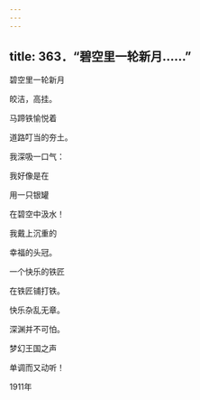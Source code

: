 ```yaml
---
---
---
```

title: 363．“碧空里一轮新月……”
---




碧空里一轮新月

皎洁，高挂。

马蹄铁愉悦着

道路叮当的夯土。

我深吸一口气：

我好像是在

用一只银罐

在碧空中汲水！

我戴上沉重的

幸福的头冠。

一个快乐的铁匠

在铁匠铺打铁。

快乐杂乱无章。

深渊并不可怕。

梦幻王国之声

单调而又动听！

1911年